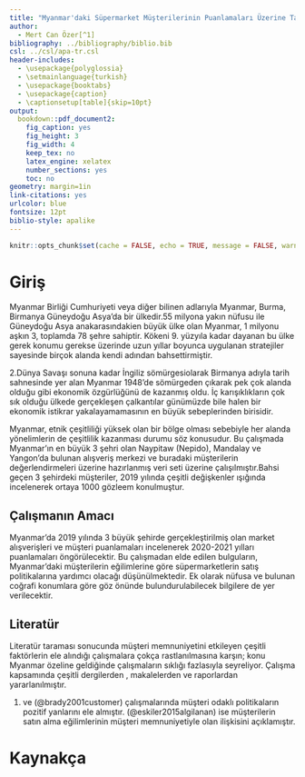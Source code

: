 ```yaml
---
title: "Myanmar'daki Süpermarket Müşterilerinin Puanlamaları Üzerine Tahmin"
author: 
  - Mert Can Özer[^1]
bibliography: ../bibliography/biblio.bib
csl: ../csl/apa-tr.csl
header-includes:
  - \usepackage{polyglossia}
  - \setmainlanguage{turkish}
  - \usepackage{booktabs}
  - \usepackage{caption} 
  - \captionsetup[table]{skip=10pt}
output:
  bookdown::pdf_document2:
    fig_caption: yes
    fig_height: 3
    fig_width: 4
    keep_tex: no
    latex_engine: xelatex
    number_sections: yes
    toc: no
geometry: margin=1in
link-citations: yes
urlcolor: blue
fontsize: 12pt
biblio-style: apalike
---
```

```r
knitr::opts_chunk$set(cache = FALSE, echo = TRUE, message = FALSE, warning = FALSE)
```

<!-- ======================================================================= -->
<!-- ============================== NOTLAR ================================= -->
<!-- ======================================================================= -->
[^1]:19080238

# Giriş
Myanmar Birliği Cumhuriyeti veya diğer bilinen adlarıyla Myanmar, Burma, Birmanya Güneydoğu Asya'da bir ülkedir.55 milyona yakın nüfusu ile Güneydoğu Asya anakarasındakien büyük ülke olan Myanmar, 1 milyonu aşkın 3, toplamda 78 şehre sahiptir. Kökeni 9. yüzyıla kadar dayanan bu ülke gerek konumu gerekse üzerinde uzun yıllar boyunca uygulanan stratejiler sayesinde birçok alanda kendi adından bahsettirmiştir. 

2.Dünya Savaşı sonuna kadar İngiliz sömürgesiolarak Birmanya adıyla tarih sahnesinde yer alan Myanmar 1948'de sömürgeden çıkarak pek çok alanda olduğu gibi ekonomik özgürlüğünü de kazanmış oldu. İç karışıklıkların çok sık olduğu ülkede gerçekleşen çalkantılar günümüzde bile halen bir ekonomik istikrar yakalayamamasının en büyük sebeplerinden birisidir.

Myanmar, etnik çeşitliliği yüksek olan bir bölge olması sebebiyle her alanda yönelimlerin de çeşitlilik kazanması durumu söz konusudur. Bu çalışmada Myanmar'ın en büyük 3 şehri olan Naypitaw (Nepido), Mandalay ve Yangon'da bulunan alışveriş merkezi ve buradaki müşterilerin değerlendirmeleri üzerine hazırlanmış veri seti üzerine çalışılmıştır.Bahsi geçen 3 şehirdeki müşteriler, 2019 yılında çeşitli değişkenler ışığında incelenerek ortaya 1000 gözleem konulmuştur.

## Çalışmanın Amacı
Myanmar'da 2019 yılında 3 büyük şehirde gerçekleştirilmiş olan market alışverişleri ve müşteri puanlamaları incelenerek 2020-2021 yılları puanlamaları öngörülecektir. Bu çalışmadan elde edilen bulguların, Myanmar'daki müşterilerin eğilimlerine göre süpermarketlerin satış politikalarına yardımcı olacağı düşünülmektedir. Ek olarak nüfusa ve bulunan coğrafi konumlara göre göz önünde bulundurulabilecek bilgilere de yer verilecektir.

## Literatür 
Literatür taraması sonucunda müşteri memnuniyetini etkileyen çeşitli faktörlerin ele alındığı çalışmalara çokça rastlanılmasına karşın; konu Myanmar özeline geldiğinde çalışmaların sıklığı fazlasıyla seyreliyor. Çalışma kapsamında çeşitli dergilerden , makalelerden ve raporlardan yararlanılmıştır.

(@appiah1998customer) ve (@brady2001customer) çalışmalarında müşteri odaklı politikaların pozitif yanlarını ele almıştır. (@eskiler2015algilanan) ise müşterilerin satın alma eğilimlerinin müşteri memnuniyetiyle olan ilişkisini açıklamıştır.

\newpage
# Kaynakça {#references}
<div id="refs"></div>